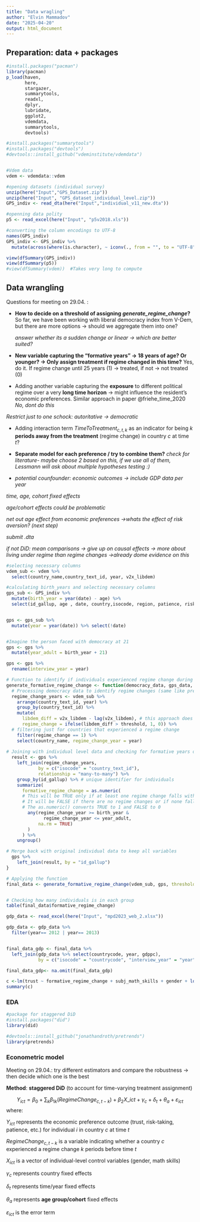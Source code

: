 ```yaml
---
title: "Data wragling"
author: "Elvin Mammadov"
date: "2025-04-20"
output: html_document
---
```


## Preparation: data + packages

```r
#install.packages("pacman")
library(pacman)
p_load(haven,
       here,
       stargazer,
       summarytools,
       readxl,
       dplyr,
       lubridate,
       ggplot2,
       vdemdata,
       summarytools,
       devtools)

#install.packages("summarytools")
#install.packages("devtools")
#devtools::install_github("vdeminstitute/vdemdata")


#Vdem data 
vdem <- vdemdata::vdem

#opening datasets (individual survey)
unzip(here("Input","GPS_Dataset.zip"))
unzip(here("Input", "GPS_dataset_individual_level.zip"))
GPS_indiv <- read_dta(here("Input","individual_v11_new.dta"))

#openning data polity
p5 <- read_excel(here("Input", "p5v2018.xls"))

#converting the column encodings to UTF-8
names(GPS_indiv)
GPS_indiv <- GPS_indiv %>%
  mutate(across(where(is.character), ~ iconv(., from = "", to = "UTF-8")))

view(dfSummary(GPS_indiv))
view(dfSummary(p5))
#view(dfSummary(vdem))  #Takes very long to compute

```

## Data wrangling

Questions for meeting on 29.04. :

-   **How to decide on a threshold of assigning *generate_regime_change*?** So far, we have been working with liberal democracy index from V-Dem, but there are more options -\> should we aggregate them into one?

    *answer whether its a sudden change or linear -\> which are better suited?*

-   **New variable capturing the "formative years" -\> 18 years of age? Or younger? -\> Only assign treatment if regime changed in this time?** Yes, do it. If regime change until 25 years (1) -\> treated, if not -\> not treated (0)

-   Adding another variable capturing the **exposure** to different political regime over a very **long time horizon** -\> might influence the resident's economic preferences. Similar approach in paper @friehe_time_2020 *No, dont do this*

*Restrict just to one schock: autoritative -\> democratic*

-   Adding interaction term $TimeToTreatment_{c,t,k}$ as an indicator for being $k$ **periods away from the treatment** (regime change) in country $c$ at time $t$?

-   **Separate model for each preference / try to combine them?** *check for literature- maybe choose 2 based on this, if we use all of them, Lessmann will ask about multiple hypotheses testing :)*

-   *potential counfounder: economic outcomes -\> include GDP data per year*

*time, age, cohort fixed effects*

*age/cohort effects could be problematic*

*net out age effect from economic preferences -\>whats the effect of risk aversion? (next step)*

*submit .dta*

*if not DiD: mean comparisons -\> give up on causal effects -\> more about living under regime than regime changes -\>already dome evidence on this*

```r
#selecting necessary columns
vdem_sub <- vdem %>%
  select(country_name,country_text_id, year, v2x_libdem)

#calculating birth_years and selecting necessary columns
gps_sub <- GPS_indiv %>%
  mutate(birth_year = year(date) - age) %>%
  select(id_gallup, age , date, country,isocode, region, patience, risktaking, posrecip, negrecip, altruism, trust, subj_math_skills, gender, birth_year)


gps <- gps_sub %>%
  mutate(year = year(date)) %>% select(!date)


#Imagine the person faced with democracy at 21
gps <- gps %>%
  mutate(year_adult = birth_year + 21) 

gps <- gps %>%
  rename(interview_year = year)

```

```r
# Function to identify if individuals experienced regime change during formative years
generate_formative_regime_change <- function(democracy_data, gps_data, threshold) {
  # Processing democracy data to identify regime changes (same like previous)
  regime_change_years <- vdem_sub %>%
    arrange(country_text_id, year) %>%
    group_by(country_text_id) %>%
    mutate(
      libdem_diff = v2x_libdem - lag(v2x_libdem), # this approach does not capture linear change over few years, just sudden changes between years -> problematic? Maybe we can take into account a cumulative change over k years, to better separate the countries? Let's discuss :)
      regime_change = ifelse(libdem_diff > threshold, 1, 0)) %>%
  # filtering just for countries that experienced a regime change
    filter(regime_change == 1) %>%
    select(country_name, regime_change_year = year)
  
# Joining with individual level data and checking for formative years overlap
  result <- gps %>%
    left_join(regime_change_years,
            by = c("isocode" = "country_text_id"),
            relationship = "many-to-many") %>%
    group_by(id_gallup) %>% # unique identifier for individuals
    summarize(
      formative_regime_change = as.numeric(
      # This will be TRUE only if at least one regime change falls within formative years
      # It will be FALSE if there are no regime changes or if none fall within the range
      # The as.numeric() converts TRUE to 1 and FALSE to 0
        any(regime_change_year >= birth_year & 
              regime_change_year <= year_adult, 
            na.rm = TRUE)
        )
      ) %>%
    ungroup()

# Merge back with original individual data to keep all variables
  gps %>%
    left_join(result, by = "id_gallup")
}

# Applying the function
final_data <- generate_formative_regime_change(vdem_sub, gps, threshold = 0.03)


# Checking how many individuals is in each group
table(final_data$formative_regime_change)
```

```r
gdp_data <- read_excel(here("Input", "mpd2023_web_2.xlsx"))

gdp_data <- gdp_data %>% 
  filter(year== 2012 | year== 2013)


final_data_gdp <- final_data %>%
  left_join(gdp_data %>% select(countrycode, year, gdppc),
            by = c("isocode" = "countrycode", "interview_year" = "year"))

final_data_gdp<- na.omit(final_data_gdp)

```

```r
c <-lm(trust ~ formative_regime_change + subj_math_skills + gender + log(gdppc), data = final_data_gdp)
summary(c)
```

### EDA

```r
#package for staggered DiD
#install.packages("did")
library(did)

#devtools::install_github("jonathandroth/pretrends")
library(pretrends)
```

### Econometric model

Meeting on 29.04.: try different estimators and compare the robustness -\> then decide which one is the best

**Method**: **staggered DiD** (to account for time-varying treatment assignment)

$$Y_{ict} = \beta_0 + \sum_{k} \beta_{1k}(RegimeChange_{c,t-k}) + \beta_2 X\_{ict} + \gamma_c + \delta_t + \theta_a + \varepsilon_{ict}$$ where:

$Y_{ict}$ represents the economic preference outcome (trust, risk-taking, patience, etc.) for individual $i$ in country $c$ at time $t$

$RegimeChange_{c,t-k}$ is a variable indicating whether a country $c$ experienced a regime change $k$ periods before time $t$

$X_{ict}$ is a vector of individual-level control variables (gender, math skills)

$\gamma_c$ represents country fixed effects

$\delta_t$ represents time/year fixed effects

$\theta_a$ represents **age group/cohort** fixed effects

$\varepsilon_{ict}$ is the error term
